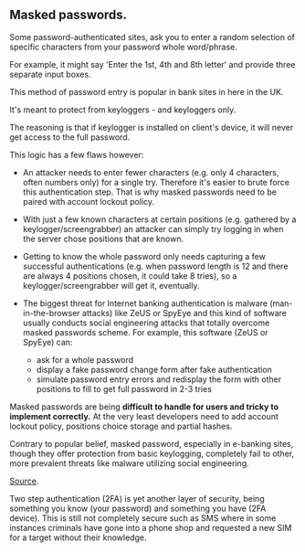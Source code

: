 ## Masked passwords.

Some password-authenticated sites, ask you to enter a random selection
of specific characters from your password whole word/phrase.

For example, it might say 'Enter the 1st, 4th and 8th letter' and
provide three separate input boxes.

This method of password entry is popular in bank sites in here in the
UK.

It's meant to protect from keyloggers - and keyloggers only.

The reasoning is that if keylogger is installed on client's device, it
will never get access to the full password.

This logic has a few flaws however:

- An attacker needs to enter fewer characters (e.g. only 4 characters,
  often numbers only) for a single try. Therefore it's easier to brute
  force this authentication step. That is why masked passwords need to
  be paired with account lockout policy.

- With just a few known characters at certain positions (e.g. gathered
  by a keylogger/screengrabber) an attacker can simply try logging in
  when the server chose positions that are known.

- Getting to know the whole password only needs capturing a few
  successful authentications (e.g. when password length is 12 and
  there are always 4 positions chosen, it could take 8 tries), so a
  keylogger/screengrabber will get it, eventually.

- The biggest threat for Internet banking authentication is malware
  (man-in-the-browser attacks) like ZeUS or SpyEye and this kind of
  software usually conducts social engineering attacks that totally
  overcome masked passwords scheme. For example, this software (ZeUS
  or SpyEye) can:

  - ask for a whole password
  - display a fake password change form after fake authentication
  - simulate password entry errors and redisplay the form with other
    positions to fill to get full password in 2-3 tries

Masked passwords are being **difficult to handle for users and tricky
to implement correctly.** At the very least developers need to add
account lockout policy, positions choice storage and partial hashes.

Contrary to popular belief, masked password, especially in e-banking
sites, though they offer protection from basic keylogging, completely
fail to other, more prevalent threats like malware utilizing social
engineering.

[Source].

Two step authentication (2FA) is yet another layer of security, being
something you know (your password) and something you have (2FA
device). This is still not completely secure such as SMS where in some
instances criminals have gone into a phone shop and requested a new
SIM for a target without their knowledge.

[source]:
  https://security.stackexchange.com/questions/7467/how-secure-is-asking-for-specific-characters-of-passwords-instead-of-the-entire
